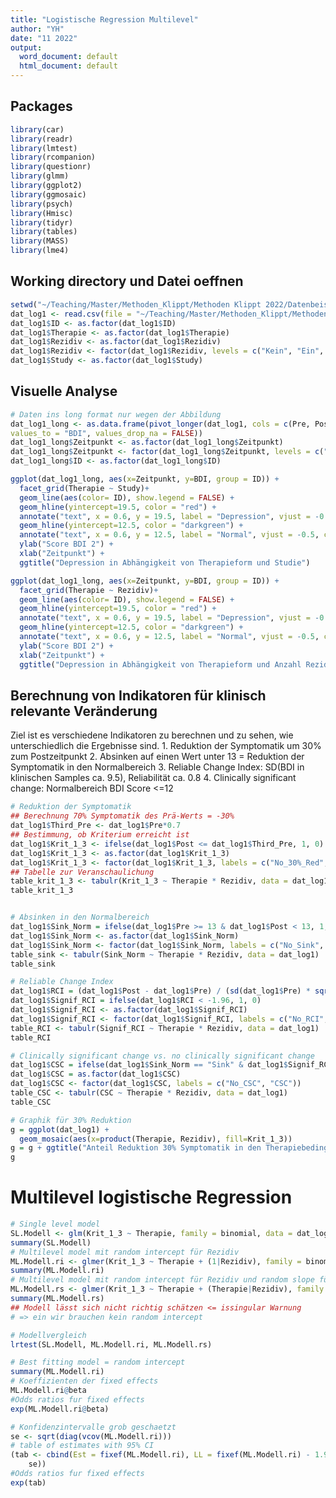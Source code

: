 ```yaml
---
title: "Logistische Regression Multilevel"
author: "YH"
date: "11 2022"
output:
  word_document: default
  html_document: default
---
```

## Packages

```r
library(car)
library(readr)
library(lmtest)
library(rcompanion)
library(questionr)
library(glmm)
library(ggplot2)
library(ggmosaic)
library(psych)
library(Hmisc)
library(tidyr)
library(tables)
library(MASS)
library(lme4)
```

## Working directory und Datei oeffnen

```r
setwd("~/Teaching/Master/Methoden_Klippt/Methoden Klippt 2022/Datenbeispiele/Woche6_log_reg")
dat_log1 <- read.csv(file = "~/Teaching/Master/Methoden_Klippt/Methoden Klippt 2022/Datenbeispiele/Woche6_log_reg/BDI_2_LR_ML.csv", header = TRUE, sep = ",", dec = ".")
dat_log1$ID <- as.factor(dat_log1$ID)
dat_log1$Therapie <- as.factor(dat_log1$Therapie)
dat_log1$Rezidiv <- as.factor(dat_log1$Rezidiv)
dat_log1$Rezidiv <- factor(dat_log1$Rezidiv, levels = c("Kein", "Ein", "Zwei_und_mehr"))
dat_log1$Study <- as.factor(dat_log1$Study)
```

## Visuelle Analyse

```r
# Daten ins long format nur wegen der Abbildung
dat_log1_long <- as.data.frame(pivot_longer(dat_log1, cols = c(Pre, Post), names_to = "Zeitpunkt",
values_to = "BDI", values_drop_na = FALSE))
dat_log1_long$Zeitpunkt <- as.factor(dat_log1_long$Zeitpunkt)
dat_log1_long$Zeitpunkt <- factor(dat_log1_long$Zeitpunkt, levels = c("Pre", "Post")) 
dat_log1_long$ID <- as.factor(dat_log1_long$ID)

ggplot(dat_log1_long, aes(x=Zeitpunkt, y=BDI, group = ID)) + 
  facet_grid(Therapie ~ Study)+
  geom_line(aes(color= ID), show.legend = FALSE) +
  geom_hline(yintercept=19.5, color = "red") +
  annotate("text", x = 0.6, y = 19.5, label = "Depression", vjust = -0.5, color = "red", size =2) +
  geom_hline(yintercept=12.5, color = "darkgreen") +
  annotate("text", x = 0.6, y = 12.5, label = "Normal", vjust = -0.5, color = "darkgreen", size =2) +
  ylab("Score BDI 2") + 
  xlab("Zeitpunkt") +
  ggtitle("Depression in Abhängigkeit von Therapieform und Studie")

ggplot(dat_log1_long, aes(x=Zeitpunkt, y=BDI, group = ID)) + 
  facet_grid(Therapie ~ Rezidiv)+
  geom_line(aes(color= ID), show.legend = FALSE) +
  geom_hline(yintercept=19.5, color = "red") +
  annotate("text", x = 0.6, y = 19.5, label = "Depression", vjust = -0.5, color = "red", size =2) +
  geom_hline(yintercept=12.5, color = "darkgreen") +
  annotate("text", x = 0.6, y = 12.5, label = "Normal", vjust = -0.5, color = "darkgreen", size =2) +
  ylab("Score BDI 2") + 
  xlab("Zeitpunkt") +
  ggtitle("Depression in Abhängigkeit von Therapieform und Anzahl Rezidive")
```

## Berechnung von Indikatoren für klinisch relevante Veränderung
Ziel ist es verschiedene Indikatoren zu berechnen und zu sehen, wie unterschiedlich die Ergebnisse sind.
1. Reduktion der Symptomatik um 30% zum Postzeitpunkt
2. Absinken auf einen Wert unter 13 = Reduktion der Symptomatik in den Normalbereich
3. Reliable Change Index: SD(BDI in klinischen Samples ca. 9.5), Reliabilität ca. 0.8
4. Clinically significant change: Normalbereich BDI Score <=12
```r
# Reduktion der Symptomatik
## Berechnung 70% Symptomatik des Prä-Werts = -30%
dat_log1$Third_Pre <- dat_log1$Pre*0.7
## Bestimmung, ob Kriterium erreicht ist
dat_log1$Krit_1_3 <- ifelse(dat_log1$Post <= dat_log1$Third_Pre, 1, 0)
dat_log1$Krit_1_3 <- as.factor(dat_log1$Krit_1_3)
dat_log1$Krit_1_3 <- factor(dat_log1$Krit_1_3, labels = c("No_30%_Red", "30%_Reduction"))
## Tabelle zur Veranschaulichung
table_krit_1_3 <- tabulr(Krit_1_3 ~ Therapie * Rezidiv, data = dat_log1)
table_krit_1_3


# Absinken in den Normalbereich
dat_log1$Sink_Norm = ifelse(dat_log1$Pre >= 13 & dat_log1$Post < 13, 1, 0)
dat_log1$Sink_Norm <- as.factor(dat_log1$Sink_Norm)
dat_log1$Sink_Norm <- factor(dat_log1$Sink_Norm, labels = c("No_Sink", "Sink"))
table_sink <- tabulr(Sink_Norm ~ Therapie * Rezidiv, data = dat_log1)
table_sink

# Reliable Change Index
dat_log1$RCI = (dat_log1$Post - dat_log1$Pre) / (sd(dat_log1$Pre) * sqrt(2*(1-0.8)))
dat_log1$Signif_RCI = ifelse(dat_log1$RCI < -1.96, 1, 0)
dat_log1$Signif_RCI <- as.factor(dat_log1$Signif_RCI)
dat_log1$Signif_RCI <- factor(dat_log1$Signif_RCI, labels = c("No_RCI", "RCI"))
table_RCI <- tabulr(Signif_RCI ~ Therapie * Rezidiv, data = dat_log1)
table_RCI

# Clinically significant change vs. no clinically significant change
dat_log1$CSC = ifelse(dat_log1$Sink_Norm == "Sink" & dat_log1$Signif_RCI == "RCI", 1, 0)
dat_log1$CSC = as.factor(dat_log1$CSC)
dat_log1$CSC <- factor(dat_log1$CSC, labels = c("No_CSC", "CSC"))
table_CSC <- tabulr(CSC ~ Therapie * Rezidiv, data = dat_log1)
table_CSC

# Graphik für 30% Reduktion
g = ggplot(dat_log1) +
  geom_mosaic(aes(x=product(Therapie, Rezidiv), fill=Krit_1_3))
g = g + ggtitle("Anteil Reduktion 30% Symptomatik in den Therapiebedingungen")
g 
```
# Multilevel logistische Regression
```r
# Single level model
SL.Modell <- glm(Krit_1_3 ~ Therapie, family = binomial, data = dat_log1)
summary(SL.Modell)
# Multilevel model mit random intercept für Rezidiv
ML.Modell.ri <- glmer(Krit_1_3 ~ Therapie + (1|Rezidiv), family = binomial, data = dat_log1, control = glmerControl(optimizer = "bobyqa"))
summary(ML.Modell.ri)
# Multilevel model mit random intercept für Rezidiv und random slope für Therapie
ML.Modell.rs <- glmer(Krit_1_3 ~ Therapie + (Therapie|Rezidiv), family = binomial, data = dat_log1, control = glmerControl(optimizer = "bobyqa"))
summary(ML.Modell.rs)
## Modell lässt sich nicht richtig schätzen <= issingular Warnung
# => ein wir brauchen kein random intercept 

# Modellvergleich
lrtest(SL.Modell, ML.Modell.ri, ML.Modell.rs)

# Best fitting model = random intercept
summary(ML.Modell.ri)
# Koeffizienten der fixed effects
ML.Modell.ri@beta
#Odds ratios fur fixed effects
exp(ML.Modell.ri@beta)

# Konfidenzintervalle grob geschaetzt
se <- sqrt(diag(vcov(ML.Modell.ri)))
# table of estimates with 95% CI
(tab <- cbind(Est = fixef(ML.Modell.ri), LL = fixef(ML.Modell.ri) - 1.96 * se, UL = fixef(ML.Modell.ri) + 1.96 *
    se))
#Odds ratios fur fixed effects
exp(tab)

```



